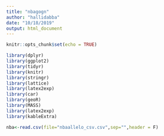 ```yaml
---
title: "nbagogn"
author: "hallidabba"
date: "10/18/2019"
output: html_document
---
```


```r
knitr::opts_chunk$set(echo = TRUE)
```

```r
library(dplyr)
library(ggplot2)
library(tidyr)
library(knitr)
library(stringr)
library(lattice)
library(latex2exp)
library(car)
library(geoR)
library(MASS)
library(latex2exp)
library(kableExtra)
```



```r
nba<-read.csv(file="nbaallelo_csv.csv",sep="",header = F)

```

